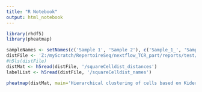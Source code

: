 ```yaml
---
title: "R Notebook"
output: html_notebook
---
```



```r
library(rhdf5)
library(pheatmap)
```

```r
sampleNames <- setNames(c('Sample 1', 'Sample 2'), c('Sample_1_', 'Sample_2_'))
distFile <- 'Z:/myScratch/RepertoireSeq/nextflow_TCR_part/reports/test/kideraDistanceMatrix.h5'
#h5ls(distFile)
distMat <- h5read(distFile, '/squareCelldist_distances')
labelList <- h5read(distFile, '/squareCelldist_names')
```

```r
pheatmap(distMat, main='Hierarchical clustering of cells based on Kidera factors of their TCR chains')
```

